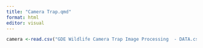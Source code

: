```yaml
---
title: "Camera Trap.qmd"
format: html
editor: visual
---
```


```r
camera <-read.csv("GDE Wildlife Camera Trap Image Processing  - DATA.csv")
```
